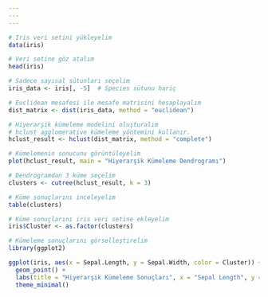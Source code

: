 ```yaml
---
---
---
```


```r
# Iris veri setini yükleyelim
data(iris)

# Veri setine göz atalım
head(iris)

```

```r
# Sadece sayısal sütunları seçelim
iris_data <- iris[, -5]  # Species sütunu hariç

```

```r
# Euclidean mesafesi ile mesafe matrisini hesaplayalım
dist_matrix <- dist(iris_data, method = "euclidean")
```

```r
# Hiyerarşik kümeleme modelini oluşturalım
# hclust agglomerative kümeleme yöntemini kullanır.
hclust_result <- hclust(dist_matrix, method = "complete")

# Kümelemenin sonucunu görüntüleyelim
plot(hclust_result, main = "Hiyerarşik Kümeleme Dendrogramı")
```

```r
# Dendrogramdan 3 küme seçelim
clusters <- cutree(hclust_result, k = 3)

# Küme sonuçlarını inceleyelim
table(clusters)

```

```r
# Küme sonuçlarını iris veri setine ekleyelim
iris$Cluster <- as.factor(clusters)

# Kümeleme sonuçlarını görselleştirelim
library(ggplot2)

ggplot(iris, aes(x = Sepal.Length, y = Sepal.Width, color = Cluster)) +
  geom_point() +
  labs(title = "Hiyerarşik Kümeleme Sonuçları", x = "Sepal Length", y = "Sepal Width") +
  theme_minimal()

```
